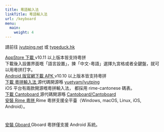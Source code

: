 ```yaml
---
title: 粵語輸入法
linkTitle: 粵語輸入法
url: /keyboard
menu:
  main:
    weight: 4
---
```




請前往 <a href="https://jyutping.net/">jyutping.net</a> 或 <a href="https://typeduck.hk/">typeduck.hk</a>





<div className="mx-auto">
	<a className="btn btn-lg btn-outline-dark mr-3 mb-4" href="https://apps.apple.com/cn/app/%E6%90%9C%E7%8B%97%E8%BE%93%E5%85%A5%E6%B3%95-%E8%AF%AD%E9%9F%B3%E5%8F%98%E5%A3%B0%E6%96%97%E5%9B%BE%E8%A1%A8%E6%83%85/id917670924">
		<i className="fab fa-app-store-ios ml-2"></i> AppStore 下載
	</a>
	v10.11 以上版本皆支持粵拼
</div>



<div className="col-12">
	下載後入設置界面嘅「語言設置」，揀「中文-粵語」選擇九宮格或者全鍵盤，就可以用粵拼打字。
</div>



<div className="mx-auto">
	<a className="btn btn-lg btn-outline-dark mr-3 mb-4"
		href="https://shouji.sogou.com/interface/multilingual.php?language=3">
		<i className="fab fa-android ml-2"></i> Android 版官網下載 APK
	</a>
	v10.10 以上版本皆支持粵拼
</div>







<div className="mx-auto">
	<a className="btn btn-lg btn-outline-dark mr-3 mb-4" href="https://apps.apple.com/app/id1509367629">
		<i className="fab fa-app-store-ios ml-2"></i> 下載 粵拼輸入法
	</a>
	源代碼開源喺 <a href="https://github.com/yuetyam/jyutping">yuetyam/jyutping</a>
</div>



<div className="col-12">
	iOS 平台有兩款開源嘅粵拼輸入法， 都採用 rime-cantonese 碼表。
</div>	



<div className="mx-auto">
	<a className="btn btn-lg btn-outline-dark mr-3 mb-4"
		href="https://apps.apple.com/us/app/cantoboard/id1556817074">
		<i className="fab fa-app-store-ios ml-2"></i> 下載 Cantoboard
	</a>
	源代碼開源喺 <a href="https://github.com/Cantoboard/Cantoboard">Cantoboard/Cantoboard</a>
</div>








<div className="mx-auto">
	<a className="btn btn-lg btn-outline-dark mr-3 mb-4" href="https://github.com/rime/rime-cantonese/releases">
		<i className="fas fa-download ml-2"></i> 安裝 Rime 粵拼
	</a>
	Rime 粵拼支援全平臺（Windows, macOS, Linux, iOS, Android）。
</div>



<div className="col-12">
	<h1 className="text-center"></h1>
</div>




<div className="mx-auto">
	<a className="btn btn-lg btn-outline-primary mr-3 mb-4"
		href="https://play.google.com/store/apps/details?id=com.google.android.inputmethod.latin&hl=en_US">
		<i className="fab fa-google-play ml-2"></i> 安裝 Gboard
	</a>
	Gboard 粵拼僅支援 Android 系統。
</div>

